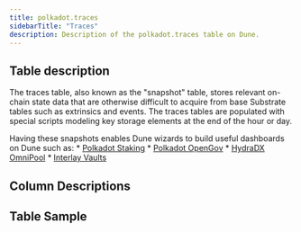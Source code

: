 ```yaml
---
title: polkadot.traces
sidebarTitle: "Traces"
description: Description of the polkadot.traces table on Dune.
---
```


## Table description

The traces table, also known as the "snapshot" table, stores relevant on-chain state data that are otherwise difficult to acquire from base Substrate tables such as extrinsics and events. The traces tables are populated with special scripts modeling key storage elements at the end of the hour or day.

Having these snapshots enables Dune wizards to build useful dashboards on Dune
such as:
    * [Polkadot Staking](https://dune.com/substrate/polkadot-staking)
    * [Polkadot OpenGov](https://dune.com/substrate/polkadot-gov)
    * [HydraDX OmniPool](https://dune.com/substrate/hydradx)
    * [Interlay Vaults](https://dune.com/substrate/interlay)


## Column Descriptions


<ColumnDescriptions tableSchema="polkadot" tableName="traces" />

## Table Sample


<TableSample tableSchema="polkadot" tableName="traces" />

<TableSample tableSchema="kusama" tableName="traces" />

<TableSample tableSchema="assethub" tableName="traces" />

<TableSample tableSchema="interlay" tableName="traces" />

<TableSample tableSchema="hydradx" tableName="traces" />
